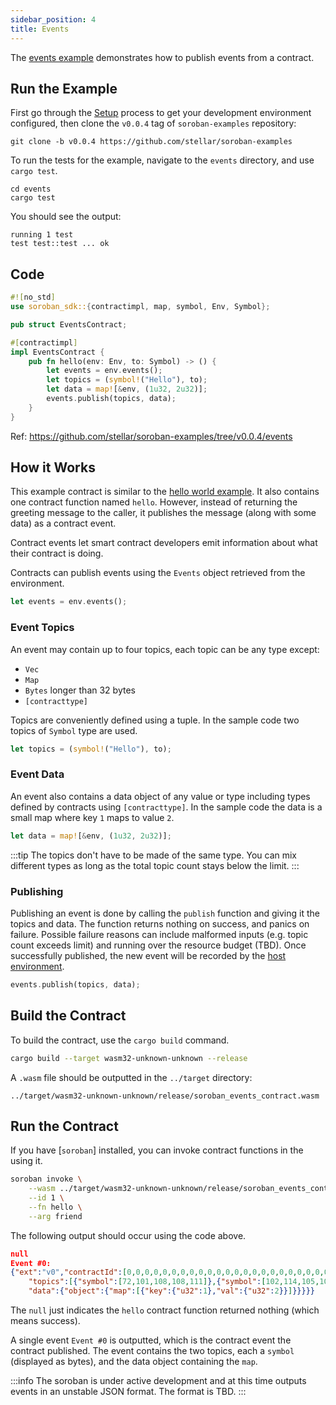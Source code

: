 ```yaml
---
sidebar_position: 4
title: Events
---
```


The [events example] demonstrates how to publish events from a contract.

[events example]: https://github.com/stellar/soroban-examples/tree/v0.0.4/events

## Run the Example

First go through the [Setup] process to get your development environment
configured, then clone the `v0.0.4` tag of `soroban-examples` repository:

[Setup]: ../getting-started/setup.mdx

```
git clone -b v0.0.4 https://github.com/stellar/soroban-examples
```

To run the tests for the example, navigate to the `events` directory, and use `cargo test`.

```
cd events
cargo test
```

You should see the output:

```
running 1 test
test test::test ... ok
```

## Code

```rust title="events/src/lib.rs"
#![no_std]
use soroban_sdk::{contractimpl, map, symbol, Env, Symbol};

pub struct EventsContract;

#[contractimpl]
impl EventsContract {
    pub fn hello(env: Env, to: Symbol) -> () {
        let events = env.events();
        let topics = (symbol!("Hello"), to);
        let data = map![&env, (1u32, 2u32)];
        events.publish(topics, data);
    }
}
```
Ref: https://github.com/stellar/soroban-examples/tree/v0.0.4/events

## How it Works

This example contract is similar to the [hello world example]. It also contains one 
contract function named `hello`. However, instead of returning the greeting message to the caller, it 
publishes the message (along with some data) as a contract event.

[hello world example]: https://github.com/stellar/soroban-examples/tree/v0.0.4/hello_world

Contract events let smart contract developers emit information about what their
contract is doing.

Contracts can publish events using the `Events` object retrieved from the
environment.

```rust
let events = env.events();
```

### Event Topics
An event may contain up to four topics, each topic can be any type except:
- `Vec`
- `Map`
- `Bytes` longer than 32 bytes
- `[contracttype]`


Topics are conveniently defined using a tuple. In the sample code two topics of
`Symbol` type are used.

```rust
let topics = (symbol!("Hello"), to);
```

### Event Data
An event also contains a data object of any value or type including types
defined by contracts using `[contracttype]`. In the sample code the data is a
small map where key `1` maps to value `2`.

```rust
let data = map![&env, (1u32, 2u32)];
```

:::tip
The topics don't have to be made of the same type. You can mix different types as long as the total topic count stays below the limit. 
:::

### Publishing
Publishing an event is done by calling the `publish` function and giving it the
topics and data.  The function returns nothing on success, and panics on
failure. Possible failure reasons can include malformed inputs (e.g. topic count
exceeds limit) and running over the resource budget (TBD). Once successfully
published, the new event will be recorded by the [host environment].

```rust
events.publish(topics, data);
```

[host environment]: ../learn/high-level-overview#host-environment

## Build the Contract

To build the contract, use the `cargo build` command.

```sh
cargo build --target wasm32-unknown-unknown --release
```

A `.wasm` file should be outputted in the `../target` directory:

```
../target/wasm32-unknown-unknown/release/soroban_events_contract.wasm
```

## Run the Contract

If you have [`soroban`] installed, you can invoke contract functions in the
using it.

```sh
soroban invoke \
    --wasm ../target/wasm32-unknown-unknown/release/soroban_events_contract.wasm \
    --id 1 \
    --fn hello \
    --arg friend
```

The following output should occur using the code above.

```json
null
Event #0:
{"ext":"v0","contractId":[0,0,0,0,0,0,0,0,0,0,0,0,0,0,0,0,0,0,0,0,0,0,0,0,0,0,0,0,0,0,0,1],"type":"contract","body":{"v0":{
    "topics":[{"symbol":[72,101,108,108,111]},{"symbol":[102,114,105,101,110,100]}],
    "data":{"object":{"map":[{"key":{"u32":1},"val":{"u32":2}}]}}}}}
```

The `null` just indicates the `hello` contract function returned nothing (which
means success).

A single event `Event #0` is outputted, which is the contract event the contract
published. The event contains the two topics, each a `symbol` (displayed as
bytes), and the data object containing the `map`.

:::info
The soroban is under active development and at this time outputs events in
an unstable JSON format. The format is TBD.
:::
